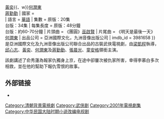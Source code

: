 {{expand|time=2015-10-10T14:26:45+00:00}}
{{unreferenced|time=2015-10-10T14:26:45+00:00}}
{{電視節目
| 顏色 = orange
| 名稱 = 臥虎藏龍 
| 英文名稱 = ''Crouching Tiger, Hidden Dragon''
| 圖片 = 
| 圖說 = 
| 分類 = 武俠，古裝，愛情
| 原創 = [[王度廬|王度廬]]
| 編劇 = 亞洲國際編劇組
| 總導演 = [[梁凱程|梁凱程]]
| 導演 = [[張健偉|張健偉]]，[[丁仰國|丁仰國]]，[[梁欣全|梁欣全]]，[[劉崇峰|劉崇峰]]
| 主演 ={{Nowrap begin}}[[邱心志|邱心志]]{{、w}}[[黃奕|黃奕]]{{、w}}[[何潤東|何潤東]]<br />[[蔣勤勤|蔣勤勤]]{{Nowrap end}}
| 國家 = {{CHNML}} <br>{{TWN}}
| 語言 = [[華語|華語]]
| 集數 = 原版：20集<br>台版：34集
| 每集長度 = 原版：48分鐘<br>台版：約60-70分鐘
| 片頭曲 = 《團圓》[[巫啟賢|巫啟賢]]
| 片尾曲 = 《明天是最後一天》[[何潤東|何潤東]]
| 出品公司 = 亞洲國際文化，九洲音像出版公司
| imdb_id = 3981658
}}
{{engname|《臥虎藏龍》|Crouching Tiger, Hidden Dragon}}是亞洲國際文化及九洲音像出版公司聯合出品的古裝武俠電視劇，由[[梁凱程|梁凱程]]執導，[[邱心志|邱心志]]、[[黃奕|黃奕]]、[[何潤東|何潤東]]及[[蔣勤勤|蔣勤勤]]、[[張晨光|張晨光]]、[[童安格|童安格]]領銜主演。

該劇講述了俞秀蓮為報家仇獨身上京，在途中卻屢次被仇家所害，幸得李慕白多次相救，並在他的幫助下報仇雪恨的故事。

== 外部链接 ==
*{{douban}}

{{2001年中国大陆古装/民初电视剧|nocat}}

[[Category:清朝背景電視劇|Category:清朝背景電視劇]]
[[Category:武侠剧|Category:武侠剧]]
[[Category:2001年電視劇集|Category:2001年電視劇集]]
[[Category:中华民国大陆时期小说改编电视剧|Category:中华民国大陆时期小说改编电视剧]]